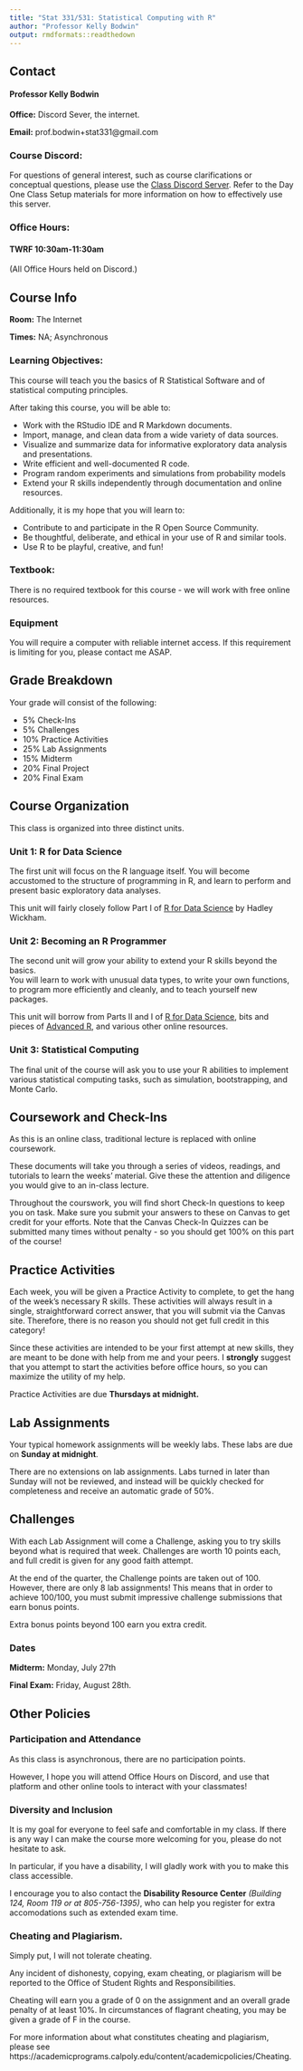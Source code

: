```yaml
---
title: "Stat 331/531: Statistical Computing with R"
author: "Professor Kelly Bodwin"
output: rmdformats::readthedown
---
```

## Contact

#### Professor Kelly Bodwin

**Office:** Discord Sever, the internet.

**Email:** prof.bodwin+stat331@gmail.com


### Course Discord:

For questions of general interest, such as course clarifications or conceptual questions, please use the [Class Discord Server](https://discord.gg/UbXwkxQ).  Refer to the Day One Class Setup
materials for more information on how to effectively use this server.


### Office Hours:

#### TWRF 10:30am-11:30am

(All Office Hours held on Discord.)


## Course Info

**Room:** The Internet

**Times:** NA; Asynchronous

### Learning Objectives:

This course will teach you the basics of R Statistical Software and of statistical computing principles.

After taking this course, you will be able to:

* Work with the RStudio IDE and R Markdown documents.
* Import, manage, and clean data from a wide variety of data sources.
* Visualize and summarize data for informative exploratory data analysis and presentations.
* Write efficient and well-documented R code.
* Program random experiments and simulations from probability models
* Extend your R skills independently through documentation and online resources.

Additionally, it is my hope that you will learn to:

* Contribute to and participate in the R Open Source Community.
* Be thoughtful, deliberate, and ethical in your use of R and similar tools.
* Use R to be playful, creative, and fun!



### Textbook:

There is no required textbook for this course - we will work with free online resources.  

### Equipment

You will require a computer with reliable internet access.  If this requirement
is limiting for you, please contact me ASAP.


## Grade Breakdown

Your grade will consist of the following:

- 5% Check-Ins
- 5% Challenges
- 10% Practice Activities
- 25% Lab Assignments
- 15% Midterm
- 20% Final Project
- 20% Final Exam

## Course Organization

This class is organized into three distinct units.

### Unit 1:  R for Data Science

The first unit will focus on the R language itself.  You will become accustomed to the structure of programming in R, and learn to perform and present basic exploratory data analyses.  

This unit will fairly closely follow Part I of [R for Data Science](https://r4ds.had.co.nz/) by Hadley Wickham.


### Unit 2: Becoming an R Programmer

The second unit will grow your ability to extend your R skills beyond the basics.  
You will learn to work with unusual data types, to write your own functions, to 
program more efficiently and cleanly, and to teach yourself new packages.

This unit will borrow from Parts II and I of [R for Data Science](https://r4ds.had.co.nz/), 
bits and pieces of [Advanced R](https://adv-r.hadley.nz/), and various other online resources.


### Unit 3: Statistical Computing

The final unit of the course will ask you to use your R abilities to implement 
various statistical computing tasks, such as simulation, bootstrapping, and Monte Carlo.  

## Coursework and Check-Ins

As this is an online class, traditional lecture is replaced with online coursework.

These documents will take you through a series of videos, readings, and tutorials
to learn the weeks' material.  Give these the attention and diligence you would
give to an in-class lecture.

Throughout the courswork, you will find short Check-In questions to keep you on 
task.  Make sure you submit your answers to these on Canvas to get credit for
your efforts.  Note that the Canvas Check-In Quizzes can be submitted many times
without penalty - so you should get 100% on this part of the course!



## Practice Activities

Each week, you will be given a Practice Activity to complete, to get the hang of 
the week's necessary R skills.  These activities will always result in a single, 
straightforward correct answer, that you will submit via the Canvas site.  Therefore, 
there is no reason you should not get full credit in this category!

Since these activities are intended to be your first attempt at new skills, they 
are meant to be done with help from me and your peers. I **strongly** suggest that 
you attempt to start the activities before office hours, so you can maximize the 
utility of my help.

Practice Activities are due **Thursdays at midnight.**


## Lab Assignments

Your typical homework assignments will be weekly labs.  These labs are due on **Sunday at midnight**.  

There are no extensions on lab assignments. Labs turned in later than Sunday will not be reviewed, and instead will be quickly
checked for completeness and receive an automatic grade of 50%.

## Challenges

With each Lab Assignment will come a Challenge, asking you to try skills beyond
what is required that week.  Challenges are worth 10 points each, and full credit
is given for any good faith attempt.

At the end of the quarter, the Challenge points are taken out of 100.  However,
there are only 8 lab assignments!  This means that in order to achieve 100/100,
you must submit impressive challenge submissions that earn bonus points.

Extra bonus points beyond 100 earn you extra credit.


### Dates

**Midterm:** Monday, July 27th

**Final Exam:** Friday, August 28th.


## Other Policies

### Participation and Attendance

As this class is asynchronous, there are no participation points.

However, I hope you will attend Office Hours on Discord, and use that platform
and other online tools to interact with your classmates!


### Diversity and Inclusion

It is my goal for everyone to feel safe and comfortable in my class. If there is any way
I can make the course more welcoming for you, please do not hesitate to ask.

In particular, if you have a disability, I will gladly work with you to make this class accessible.

I encourage you to also contact the **Disability Resource Center** *(Building 124, Room 119
or at 805-756-1395)*, who can help you register for extra accomodations such as extended
exam time.

### Cheating and Plagiarism.

Simply put, I will not tolerate cheating. 

Any incident of dishonesty, copying, exam cheating, or plagiarism will be reported to the Office of Student Rights and Responsibilities.

Cheating will earn you a grade of 0 on the assignment and an overall grade penalty of at least 10%.
In circumstances of flagrant cheating, you may be given a grade of F in the course.

For more information about what constitutes cheating and plagiarism, please see
https://academicprograms.calpoly.edu/content/academicpolicies/Cheating.